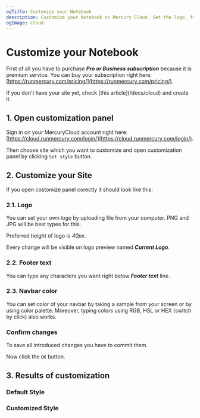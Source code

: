 ```yaml
---
ogTitle: Customize your Notebook
description: Customize your Notebook on Mercury Cloud. Set the logo, footer text and navbar color. 
ogImage: cloud
---
```



# Customize your Notebook

First of all you have to purchase ***Pro or Business subscription*** because it is premium service. 
You can buy your subscription right here: [https://runmercury.com/pricing/](https://runmercury.com/pricing/).

<Callout type="info">
  If you don't have your site yet, check [this article](/docs/cloud) and create it.
</Callout>

## 1. Open customization panel

Sign in on your MercuryCloud account right here: [https://cloud.runmercury.com/login/](https://cloud.runmercury.com/login/).

Then choose site which you want to customize and open customization panel by clicking `Set style` button.

<Screenshot src={opencusPng} alt="Open style customization." />

## 2. Customize your Site

If you open costomize panel corectly it should look like this: 

<Screenshot src={panelPng} alt="Customization panel" />

### 2.1. Logo

You can set your own logo by uploading file from your computer. PNG and JPG will be best types for this.

Preferred height of logo is *40px*.

Every change will be visible on logo preview named ***Current Logo***.

<Screenshot src={logopreviewPng} alt="Preview Site Logo" />

### 2.2. Footer text

You can type any characters you want right below ***Footer text*** line.

<Screenshot src={textpreviewPng} alt="Preview Footer Text" />

### 2.3. Navbar color

You can set color of your navbar by taking a sample from your screen or by using color palette. Moreover, typing colors using RGB, HSL or HEX (switch by click) also works. 

<Screenshot src={colorpreviewPng} alt="Navbar color preview" />

### Confirm changes

To save all introduced changes you have to commit them. 

Now click the `OK` button.

<Screenshot src={commitPng} alt="Site before customization." />

## 3. Results of customization

### Default Style

<Screenshot src={beforePng} alt="Site before customization." />

### Customized Style

<Screenshot src={afterPng} alt="Site after customization." />
